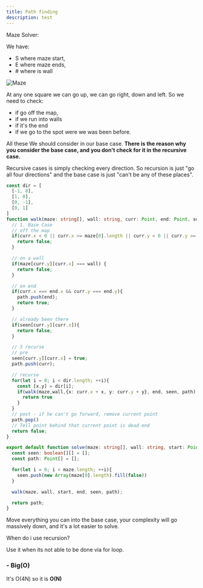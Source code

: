 ```yaml
---
title: Path finding
description: test
---
```


Maze Solver: 

We have:
- S where maze start, 
- E where maze ends,
- \# where is wall 

<img src="/images/algorithms/alogrihtms-maze.png" alt="Maze" className="my-6" />

At any one square we can go up, we can go right, down and left. So we need to check:
- if go off the map,
- if we run into walls
- if it's the end
- if we go to the spot were we was been before.

All these We should consider in our base case. **There is the reason why you consider the base case, and you don't check for it in the recursive case.**

Recursive cases is simply checking every direction. So recursion is just "go all four directions" and the base case is just "can't be any of these places".

```ts
const dir = [
  [-1, 0],
  [1, 0],
  [0, -1],
  [0, 1]
]
function walk(maze: string[], wall: string, curr: Point, end: Point, seen: boolean[][], path: Point[]):boolean {
  // 1. Base Case
  // off the map
  if(curr.x < 0 || curr.x >= maze[0].length || curr.y < 0 || curr.y >= maze.length){
    return false;
  }

  // on a wall
  if(maze[curr.y][curr.x] === wall) {
    return false;
  }

  // on end 
  if(curr.x === end.x && curr.y === end.y){
    path.push(end);
    return true;
  }

  // already been there
  if(seen[curr.y][curr.x]){
    return false;
  }

  // 3 recurse
  // pre
  seen[curr.y][curr.x] = true;
  path.push(curr);

  // recurse
  for(let i = 0; i < dir.length; ++i){
    const [x,y] = dir[i];
    if(walk(maze,wall,{x: curr.x + x, y: curr.y + y}, end, seen, path)){ 
      return true
    }
  }
  // post - if he can't go forward, remove current point
  path.pop()
  // Tell point behind that current point is dead end
  return false;
}

export default function solve(maze: string[], wall: string, start: Point, end: Point): Point[]{
  const seen: boolean[][] = [];
  const path: Point[] = [];

  for(let i = 0; i < maze.length; ++i){
    seen.push(new Array(maze[0].length).fill(false))
  }

  walk(maze, wall, start, end, seen, path);

  return path;
}
```

<Callout>Move everything you can into the base case, your complexity will go massively down, and it's a lot easier to solve.</Callout>

When do i use recursion?

Use it when its not able to be done via for loop.

<h3 className="text-lg font-semibold mt-7">- Big(O)</h3>

It's O(4N) so it is **O(N)**